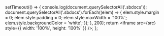 
<Meta title="Tests/Unit - coverage" />

  setTimeout(() => {
    console.log(document.querySelectorAll('.sbdocs'));
    document.querySelectorAll('.sbdocs').forEach((elem) => {
      elem.style.margin = 0;
      elem.style.padding = 0;
      elem.style.maxWidth = '100%';
      elem.style.backgroundColor = 'white';
    });
  }, 200);
  return <iframe src={src} style={{ width: '100%', height: '100%' }} />;
};

<FullscreenIframe src="https://vernite.github.io/frontend/coverage/" />
